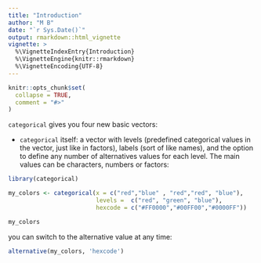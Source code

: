 ```yaml
---
title: "Introduction"
author: "M B"
date: "`r Sys.Date()`"
output: rmarkdown::html_vignette
vignette: >
  %\VignetteIndexEntry{Introduction}
  %\VignetteEngine{knitr::rmarkdown}
  %\VignetteEncoding{UTF-8}
---
```


```r
knitr::opts_chunk$set(
  collapse = TRUE,
  comment = "#>"
)
```

`categorical` gives you four new basic vectors:

- `categorical` itself: a vector with levels (predefined categorical values in the vector, just like in factors), labels (sort of like names), and the option to define any number of alternatives values for each level. The main values can be characters, numbers or factors:

```r
library(categorical)

my_colors <- categorical(x = c("red","blue" , "red","red", "blue"), 
                         levels =  c("red", "green", "blue"),
                         hexcode = c("#FF0000","#00FF00","#0000FF"))

my_colors                

```

you can switch to the alternative value at any time:

```r
alternative(my_colors, 'hexcode')

```
